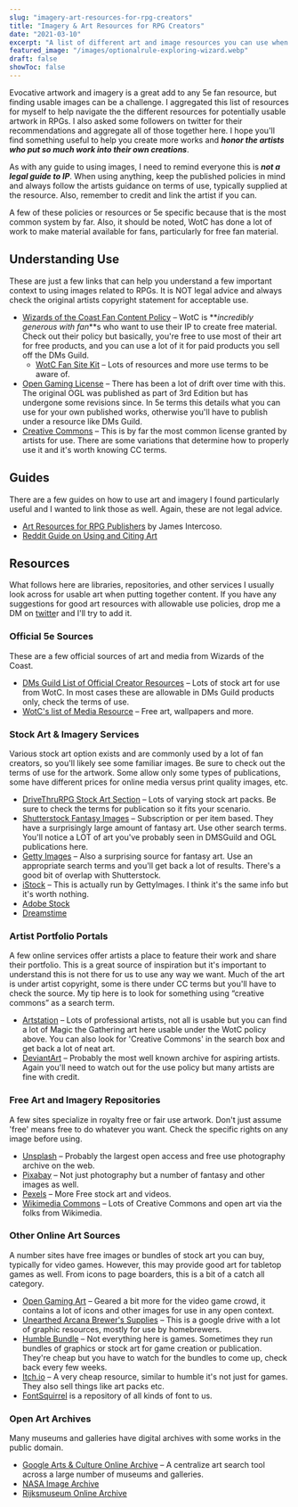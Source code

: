 ```yaml
---
slug: "imagery-art-resources-for-rpg-creators"
title: "Imagery & Art Resources for RPG Creators"
date: "2021-03-10"
excerpt: "A list of different art and image resources you can use when creating your TTRPG content."
featured_image: "/images/optionalrule-exploring-wizard.webp"
draft: false
showToc: false
---
```


Evocative artwork and imagery is a great add to any 5e fan resource, but finding usable images can be a challenge. I aggregated this list of resources for myself to help navigate the the different resources for potentially usable artwork in RPGs. I also asked some followers on twitter for their recommendations and aggregate all of those together here. I hope you'll find something useful to help you create more works and **_honor the artists who put so much work into their own creations_**.

As with any guide to using images, I need to remind everyone this is **_not a legal guide to IP_**. When using anything, keep the published policies in mind and always follow the artists guidance on terms of use, typically supplied at the resource. Also, remember to credit and link the artist if you can.

A few of these policies or resources or 5e specific because that is the most common system by far. Also, it should be noted, WotC has done a lot of work to make material available for fans, particularly for free fan material.

## Understanding Use

These are just a few links that can help you understand a few important context to using images related to RPGs. It is NOT legal advice and always check the original artists copyright statement for acceptable use.

  * [Wizards of the Coast Fan Content Policy](https://company.wizards.com/en/legal/fancontentpolicy) – WotC is **_incredibly generous with fan_**s who want to use their IP to create free material. Check out their policy but basically, you're free to use most of their art for free products, and you can use a lot of it for paid products you sell off the DMs Guild.
      * [WotC Fan Site Kit](https://dnd.wizards.com/articles/features/fan-site-kit) – Lots of resources and more use terms to be aware of.
  * [Open Gaming License](https://dnd.wizards.com/articles/features/systems-reference-document-srd) – There has been a lot of drift over time with this. The original OGL was published as part of 3rd Edition but has undergone some revisions since. In 5e terms this details what you can use for your own published works, otherwise you'll have to publish under a resource like DMs Guild.
  * [Creative Commons](https://creativecommons.org/use-remix/) – This is by far the most common license granted by artists for use. There are some variations that determine how to properly use it and it's worth knowing CC terms.

## Guides

There are a few guides on how to use art and imagery I found particularly useful and I wanted to link those as well. Again, these are not legal advice.

  * [Art Resources for RPG Publishers](https://worldbuilderblog.me/2017/09/28/art-resources-for-rpg-publishers/) by James Intercoso.
  * [Reddit Guide on Using and Citing Art](https://www.reddit.com/r/UnearthedArcana/comments/8p0vnl/cite_the_art_you_use_the_why_and_how_highly/)

## Resources

What follows here are libraries, repositories, and other services I usually look across for usable art when putting together content. If you have any suggestions for good art resources with allowable use policies, drop me a DM on [twitte](https://www.twitter.com/optionalrule)r and I'll try to add it. 

### Official 5e Sources

These are a few official sources of art and media from Wizards of the Coast.

  * [DMs Guild List of Official Creator Resources](https://www.dmsguild.com/browse.php?keywords=%22DMs+Guild+Creator+Resource%22) – Lots of stock art for use from WotC. In most cases these are allowable in DMs Guild products only, check the terms of use.
  * [WotC's list of Media Resource](https://dnd.wizards.com/articles/media-resources/) – Free art, wallpapers and more.

### Stock Art & Imagery Services

Various stock art option exists and are commonly used by a lot of fan creators, so you'll likely see some familiar images. Be sure to check out the terms of use for the artwork. Some allow only some types of publications, some have different prices for online media versus print quality images, etc.

  * [DriveThruRPG Stock Art Section](https://www.drivethrurpg.com/browse.php?filters=0_2893_0_0_0) – Lots of varying stock art packs. Be sure to check the terms for publication so it fits your scenario.
  * [Shutterstock Fantasy Images](https://www.shutterstock.com/search/fantasy) – Subscription or per item based. They have a surprisingly large amount of fantasy art. Use other search terms. You'll notice a LOT of art you've probably seen in DMSGuild and OGL publications here.
  * [Getty Images](https://www.gettyimages.com/photos/fantasy?family=creative&license=rf&phrase=fantasy&sort=mostpopular#license) – Also a surprising source for fantasy art. Use an appropriate search terms and you'll get back a lot of results. There's a good bit of overlap with Shutterstock.
  * [iStock](https://www.istockphoto.com/) – This is actually run by GettyImages. I think it's the same info but it's worth nothing.
  * [Adobe Stock](https://stock.adobe.com/search?k=fantasy)
  * [Dreamstime](https://www.dreamstime.com/)

### Artist Portfolio Portals

A few online services offer artists a place to feature their work and share their portfolio. This is a great source of inspiration but it's important to understand this is not there for us to use any way we want. Much of the art is under artist copyright, some is there under CC terms but you'll have to check the source. My tip here is to look for something using &#8220;creative commons&#8221; as a search term.

  * [Artstation](https://www.artstation.com/search?q=Creative%20Commons&sort_by=relevance) – Lots of professional artists, not all is usable but you can find a lot of Magic the Gathering art here usable under the WotC policy above. You can also look for 'Creative Commons' in the search box and get back a lot of neat art.
  * [DeviantArt](https://www.deviantart.com/) – Probably the most well known archive for aspiring artists. Again you'll need to watch out for the use policy but many artists are fine with credit.

### Free Art and Imagery Repositories 

A few sites specialize in royalty free or fair use artwork. Don't just assume 'free' means free to do whatever you want. Check the specific rights on any image before using.

  * [Unsplash](https://unsplash.com/) – Probably the largest open access and free use photography archive on the web.
  * [Pixabay](https://pixabay.com/images/search/fantasy/) – Not just photography but a number of fantasy and other images as well.
  * [Pexels](https://www.pexels.com/) – More Free stock art and videos.
  * [Wikimedia Commons](https://commons.wikimedia.org/wiki/Main_Page) – Lots of Creative Commons and open art via the folks from Wikimedia.

### Other Online Art Sources

A number sites have free images or bundles of stock art you can buy, typically for video games. However, this may provide good art for tabletop games as well. From icons to page boarders, this is a bit of a catch all category.

  * [Open Gaming Art](https://opengameart.org/) – Geared a bit more for the video game crowd, it contains a lot of icons and other images for use in any open context.
  * [Unearthed Arcana Brewer's Supplies](https://drive.google.com/drive/folders/162F0Q-vvzwwSDu8HfvolHw_JJyoKG3hB) – This is a google drive with a lot of graphic resources, mostly for use by homebrewers.
  * [Humble Bundle](https://www.humblebundle.com/) – Not everything here is games. Sometimes they run bundles of graphics or stock art for game creation or publication. They're cheap but you have to watch for the bundles to come up, check back every few weeks.
  * [Itch.io](http://itch.io) – A very cheap resource, similar to humble it's not just for games. They also sell things like art packs etc.
  * [FontSquirrel](https://www.fontsquirrel.com/) is a repository of all kinds of font to us.

### Open Art Archives

Many museums and galleries have digital archives with some works in the public domain.

  * [Google Arts & Culture Online Archive](https://artsandculture.google.com/partner) – A centralize art search tool across a large number of museums and galleries.
  * [NASA Image Archive](https://images.nasa.gov/)
  * [Rijksmuseum Online Archive](https://www.rijksmuseum.nl/en/rijksstudio)